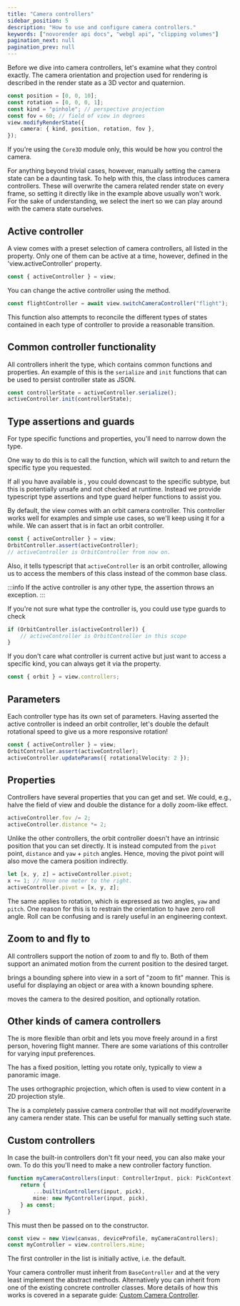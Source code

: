```yaml
---
title: "Camera controllers"
sidebar_position: 5
description: "How to use and configure camera controllers."
keywords: ["novorender api docs", "webgl api", "clipping volumes"]
pagination_next: null
pagination_prev: null
---
```


Before we dive into camera controllers, let's examine what they control exactly.
The camera orientation and projection used for rendering is described in the render state as a 3D vector and quaternion.

```typescript
const position = [0, 0, 10];
const rotation = [0, 0, 0, 1];
const kind = "pinhole"; // perspective projection
const fov = 60; // field of view in degrees
view.modifyRenderState({
    camera: { kind, position, rotation, fov },
});
```

If you're using the `Core3D` module only, this would be how you control the camera.

For anything beyond trivial cases, however, manually setting the camera state can be a daunting task.
To help with this, the <CodeLink type="class" name="View"/> class introduces camera controllers.
These will overwrite the camera related render state on every frame, so setting it directly like in the example above usually won't work.
For the sake of understanding, we select the inert <CodeLink type="class" name="NullController"/> so we can play around with the camera state ourselves.

<PlaygroundComponent demoKey="cameraControllers.cameraState" />

## Active controller

A view comes with a preset selection of camera controllers, all listed in the <CodeLink type="class" name="View.controllers"/> property.
Only one of them can be active at a time, however, defined in the 'view.activeController' property.

```typescript
const { activeController } = view;
```

You can change the active controller using the <CodeLink type="class" name="View.switchCameraController"/> method.

```typescript
const flightController = await view.switchCameraController("flight");
```

This function also attempts to reconcile the different types of states contained in each type of controller to provide a reasonable transition.

## Common controller functionality

All controllers inherit the <CodeLink type="class" name="BaseController"/> type, which contains common functions and properties.
An example of this is the `serialize` and `init` functions that can be used to persist controller state as JSON.

```typescript
const controllerState = activeController.serialize();
activeController.init(controllerState);
```

## Type assertions and guards

For type specific functions and properties, you'll need to narrow down the type.

One way to do this is to call the <CodeLink type="class" name="View.switchCameraController" /> function, which will switch to and return the specific type you requested.

If all you have available is <CodeLink type="class" name="View.activeController"/>, you could downcast to the specific subtype, but this is potentially unsafe and not checked at runtime.
Instead we provide typescript type assertions and type guard helper functions to assist you.

By default, the view comes with an orbit camera controller.
This controller works well for examples and simple use cases, so we'll keep using it for a while.
We can assert that <CodeLink type="class" name="View.activeController"/> is in fact an orbit controller.

```typescript
const { activeController } = view;
OrbitController.assert(activeController);
// activeController is OrbitController from now on.
```

Also, it tells typescript that `activeController` is an orbit controller, allowing us to access the members of this class instead of the common base class.

:::info
If the active controller is any other type, the assertion throws an exception.
:::

If you're not sure what type the controller is, you could use type guards to check

```typescript
if (OrbitController.is(activeController)) {
    // activeController is OrbitController in this scope
}
```

If you don't care what controller is current active but just want to access a specific kind, you can always get it via the <CodeLink type="class" name="View.controllers"/> property.

```typescript
const { orbit } = view.controllers;
```

## Parameters

Each controller type has its own set of parameters.
Having asserted the active controller is indeed an orbit controller, let's double the default rotational speed to give us a more responsive rotation!

```typescript
const { activeController } = view;
OrbitController.assert(activeController);
activeController.updateParams({ rotationalVelocity: 2 });
```

<PlaygroundComponent demoKey="cameraControllers.controllerParams" />

## Properties

Controllers have several properties that you can get and set.
We could, e.g., halve the field of view and double the distance for a dolly zoom-like effect.

```typescript
activeController.fov /= 2;
activeController.distance *= 2;
```

Unlike the other controllers, the orbit controller doesn't have an intrinsic position that you can set directly.
It is instead computed from the `pivot` point, `distance` and `yaw` + `pitch` angles.
Hence, moving the pivot point will also move the camera position indirectly.

```typescript
let [x, y, z] = activeController.pivot;
x += 1; // Move one meter to the right.
activeController.pivot = [x, y, z];
```

The same applies to rotation, which is expressed as two angles, `yaw` and `pitch`.
One reason for this is to restrain the orientation to have zero roll angle.
Roll can be confusing and is rarely useful in an engineering context.

<PlaygroundComponent demoKey="cameraControllers.controllerProperties" />

## Zoom to and fly to

All controllers support the notion of zoom to and fly to.
Both of them support an animated motion from the current position to the desired target.

<CodeLink type="class" name="BaseController.zoomTo" /> brings a bounding sphere into view in a sort of "zoom to fit" manner. This is useful for displaying an object or area with a known bounding sphere.

<CodeLink type="class" name="BaseController.moveTo" /> moves the camera to the desired position, and optionally rotation.

## Other kinds of camera controllers

The <CodeLink type="class" name="FlightController"/> is more flexible than orbit and lets you move freely around in a first person, hovering flight manner.
There are some variations of this controller for varying input preferences.

The <CodeLink type="class" name="PanoramaController"/> has a fixed position, letting you rotate only, typically to view a panoramic image.

The <CodeLink type="class" name="OrthoController"/> uses orthographic projection, which often is used to view content in a 2D projection style.

The <CodeLink type="class" name="NullController"/> is a completely passive camera controller that will not modify/overwrite any camera render state.
This can be useful for manually setting such state.

## Custom controllers

In case the built-in controllers don't fit your need, you can also make your own.
To do this you'll need to make a new controller factory function.

```typescript
function myCameraControllers(input: ControllerInput, pick: PickContext) {
    return {
        ...builtinControllers(input, pick),
        mine: new MyController(input, pick),
    } as const;
}
```

This must then be passed on to the <CodeLink type="class" name="View.new"/> constructor.

```typescript
const view = new View(canvas, deviceProfile, myCameraControllers);
const myController = view.controllers.mine;
```

The first controller in the list is initially active, i.e. the default.

Your camera controller must inherit from `BaseController` and at the very least implement the abstract methods.
Alternatively you can inherit from one of the existing concrete controller classes.
More details of how this works is covered in a separate guide: [Custom Camera Controller](./custom-camera-controller).
